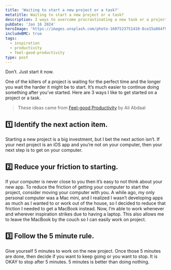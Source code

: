 ```yaml
---
title: 'Waiting to start a new project or a task?'
metatitle: Waiting to start a new project or a task?
description: 3 ways to overcome procrastinating a new task or a project.
pubDate: 'Jan 16 2024'
heroImage: 'https://images.unsplash.com/photo-1607523751410-8ce15a864f94?q=80&w=1548&auto=format&fit=crop&ixlib=rb-4.0.3&ixid=M3wxMjA3fDB8MHxwaG90by1wYWdlfHx8fGVufDB8fHx8fA%3D%3D'
includeBMC: true
tags:
  - inspiration
  - productivity
  - feel-good-productivity
type: post
---
```



Don’t. Just start it now.

One of the killers of a project is waiting for the perfect time and the longer you wait the harder it might be to start. It’s much easier to continue doing something after you’ve started. Here are 3 ways I like to get started on a project or a task.

> These ideas came from [Feel-good Productivity](https://amzn.to/3vfJF2r) by Ali Abdaal

## 1️⃣ Identify the next action item.

Starting a new project is a big investment, but I bet the next action isn’t. If your next project is an iOS app and you’re not on your computer, then your next step is to get on your computer.

## 2️⃣ Reduce your friction to starting.

If your computer is never close to you then it’s easy to not think about your new app. To reduce the friction of getting your computer to start the project, consider moving your computer with you. A while ago, my only personal computer was a Mac mini, and I realized I wasn’t developing apps as much as I wanted to or work out of the house, so I decided to reduce that friction I needed to get a MacBook instead. Now, I’m able to work whenever and wherever inspiration strikes due to having a laptop. This also allows me to leave the MacBook by the couch so I can easily work on project.

## 3️⃣ Follow the 5 minute rule.

Give yourself 5 minutes to work on the new project. Once those 5 minutes are done, then decide if you want to keep going or you want to stop. It is OKAY to stop after 5 minutes. 5 minutes is better than doing nothing.

<AffiliateDisclaimer />
